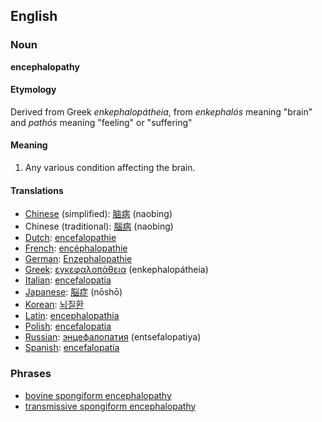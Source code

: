
{{Wikipedia}}
==English==
===Noun===
'''encephalopathy'''

====Etymology====
Derived from Greek ''enkephalopátheia'', from ''enkephalós'' meaning "brain" and ''pathós'' meaning "feeling" or "suffering"

====Meaning====

#Any various condition affecting the brain.

====Translations====
*[[Chinese]] (simplified): [[脑病]] (naobing)
*Chinese (traditional): [[腦病]] (naobing)
*[[Dutch]]: [[encefalopathie]]
*[[French]]: [[encéphalopathie]]
*[[German]]: [[Enzephalopathie]]
*[[Greek]]: [[εγκεφαλοπάθεια]] (enkephalopátheia)
*[[Italian]]: [[encefalopatia]]
*[[Japanese]]: [[脳症]] (nōshō)
*[[Korean]]: [[뇌질환]]
*[[Latin]]: [[encephalopathia]]
*[[Polish]]: [[encefalopatia]]
*[[Russian]]: [[энцефалопатия]] (entsefalopatiya)
*[[Spanish]]: [[encefalopatía]]

===Phrases===
*[[bovine spongiform encephalopathy]]
*[[transmissive spongiform encephalopathy]]